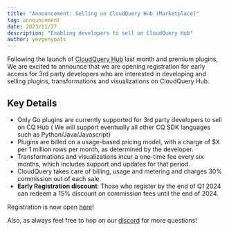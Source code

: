 ```yaml
---
title: "Announcement: Selling on CloudQuery Hub (Marketplace)"
tag: announcement
date: 2023/11/27
description: "Enabling developers to sell on CloudQuery Hub"
author: yevgenypats
---
```



<BlogHeader/>

Following the launch of [CloudQuery Hub](https://docs.cloudquery.io/blog/announcing-cloudquery-new-hub) last month and premium plugins,
We are excited to announce that we are opening registration for early access for 3rd party developers who are interested in 
developing and selling plugins, transformations and visualizations on CloudQuery Hub.

## Key Details

- Only Go plugins are currently supported for 3rd party developers to sell on CQ Hub (
  We will support eventually all other CQ SDK languages such as Python/Java/Javascript)
- Plugins are billed on a usage-based pricing model, with a charge of $X per 1 million rows per month, as determined by the developer.
- Transformations and visualizations incur a one-time fee every six months, which includes support and updates for that period.
- CloudQuery takes care of billing, usage and metering and charges 30% commission out of each sale.
- **Early Registration discount**: Those who register by the end of Q1 2024 can redeem a 15% discount on commission fees until the end of 2024.

Registration is now open [here](https://docs.cloudquery.io/register-for-marketplace)! 

Also, as always feel free to hop on our [discord](https://cloudquery.io/discord) for more questions!